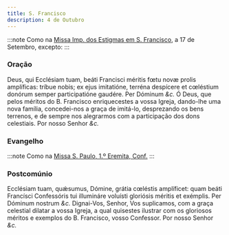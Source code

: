 ```yaml
---
title: S. Francisco
description: 4 de Outubro
---
```


:::note
Como na [Missa Imp. dos Estigmas em S. Francisco](/missal/santos/07-17), a 17 de Setembro, excepto:
:::

### Oração

<div class="grid grid-cols-2 gap-5">
  <span class="text-justify">
    Deus, qui Ecclésiam tuam, beáti Francisci méritis fœtu novæ prolis
    amplíficas: tríbue nobis; ex ejus imitatióne, terréna despícere et cœléstium
    donórum semper participatióne gaudére. Per Dóminum <em>&c.</em>
  </span>
  <span class="text-justify">
    Ó Deus, que pelos méritos do B. Francisco enriquecestes a vossa Igreja,
    dando-lhe uma nova família, concedei-nos a graça de imitá-lo, desprezando os
    bens terrenos, e de sempre nos alegrarmos com a participação dos dons
    celestiais. Por nosso Senhor <em>&c.</em>
  </span>
</div>

### Evangelho

:::note
Como na [Missa S. Paulo, 1.º Eremita, Conf.](/missal/santos/01-15-1#evangelho)
:::

### Postcomúnio

<div class="grid grid-cols-2 gap-5">
  <span class="text-justify">
    Ecclésiam tuam, quǽsumus, Dómine, grátia cœléstis amplíficet: quam beáti
    Francísci Confessóris tui illumináre voluísti gloriósis méritis et exémplis.
    Per Dóminum nostrum <em>&c.</em>
  </span>
  <span class="text-justify">
    Dignai-Vos, Senhor, Vos suplicamos, com a graça celestial dilatar a vossa
    Igreja, a qual quisestes ilustrar com os gloriosos méritos e exemplos do B.
    Francisco, vosso Confessor. Por nosso Senhor <em>&c.</em>
  </span>
</div>
